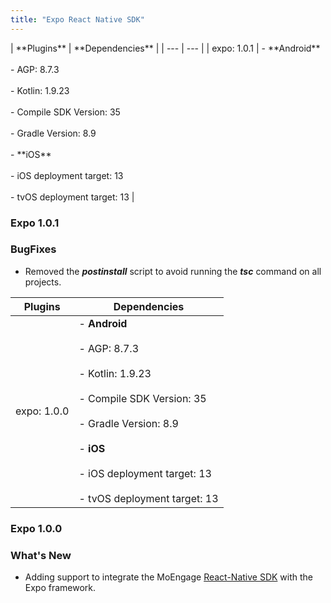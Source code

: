```yaml
---
title: "Expo React Native SDK"
---
```


<Update label="25th Aug 2025">
| **Plugins** | **Dependencies** |
| --- | --- |
| expo: 1.0.1 | - **Android** <br/><br/>	- AGP: 8.7.3 <br/><br/>	- Kotlin: 1.9.23 <br/><br/>	- Compile SDK Version: 35 <br/><br/>	- Gradle Version: 8.9 <br/><br/>- **iOS** <br/><br/>	- iOS deployment target: 13 <br/><br/>	- tvOS deployment target: 13 |

### Expo 1.0.1

### **BugFixes**

- Removed the ***postinstall*** script to avoid running the ***tsc*** command on all projects.
</Update>
<Update label="29th July 2025">

| **Plugins** | **Dependencies** |
| --- | --- |
| expo: 1.0.0 | - **Android** <br/><br/>	- AGP: 8.7.3 <br/><br/>	- Kotlin: 1.9.23 <br/><br/>	- Compile SDK Version: 35 <br/><br/>	- Gradle Version: 8.9 <br/><br/>- **iOS** <br/><br/>	- iOS deployment target: 13 <br/><br/>	- tvOS deployment target: 13 |

### Expo 1.0.0

### **What's New**

- Adding support to integrate the MoEngage [React-Native SDK](https://developers.moengage.com/hc/en-us/articles/4405077853332-Changelog#h_01J7DSYJ31HERNRM1H92PAMAHR) with the Expo framework.
</Update>
